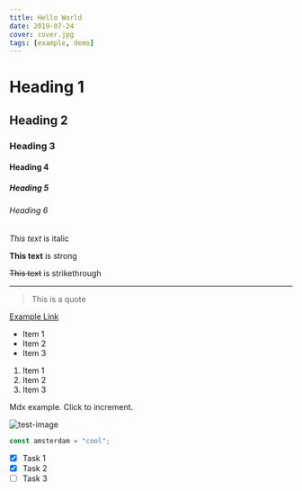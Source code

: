 ```yaml
---
title: Hello World
date: 2019-07-24
cover: cover.jpg
tags: [example, demo]
---
```


<!-- Headings -->
# Heading 1
## Heading 2
### Heading 3
#### Heading 4
##### Heading 5
###### Heading 6

<!-- Italics -->
*This text* is italic

<!-- Strong -->
**This text** is strong


<!-- Strikethrough -->
~~This text~~ is strikethrough

<!-- Horizontal Rule -->

---

<!-- Blockquote -->
> This is a quote

<!-- Links -->
[Example Link](https://www.google.com)

<!-- UL -->
* Item 1
* Item 2
* Item 3

<!-- OL -->
1. Item 1
1. Item 2
1. Item 3

<!-- MDX example -->

<Example>Mdx example. Click to increment.</Example>

<!-- Images -->
![test-image](cover.jpg)

<!-- Code -->

```javascript
const amsterdam = "cool";
```

<!-- Task List -->
* [x] Task 1
* [x] Task 2
* [ ] Task 3
